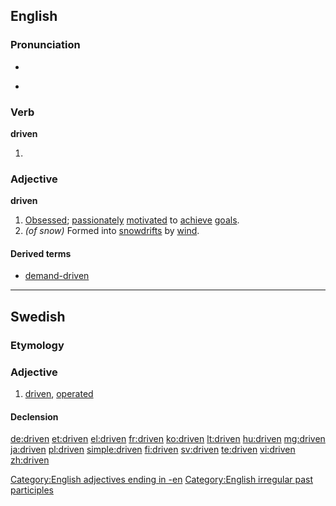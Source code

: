 ==English==

===Pronunciation===
* {{IPA|/ˈdrɪvən/}}
* {{audio|en-us-driven.ogg|Audio (US)}}
*: {{rhymes|ɪvən}}

===Verb===
'''driven'''

# {{past participle of|[[drive]]}}

===Adjective===
'''driven'''

# [[Obsessed]]; [[passionate]]ly [[motivate]]d to [[achieve]] [[goal]]s.
# ''(of snow)'' Formed into [[snowdrift]]s by [[wind]].

====Derived terms====
* [[demand-driven]]

[[Category:English adjectives ending in -en]]
[[Category:English irregular past participles]]

----

==Swedish==

===Etymology===
{{sv-verb-form-pastpart|driva}}

===Adjective===
{{infl|sv|adjective}}

# [[#English|driven]], [[operated]]

====Declension====
{{sv-adj-pastpart|en-stem=driv}}

[[de:driven]]
[[et:driven]]
[[el:driven]]
[[fr:driven]]
[[ko:driven]]
[[lt:driven]]
[[hu:driven]]
[[mg:driven]]
[[ja:driven]]
[[pl:driven]]
[[simple:driven]]
[[fi:driven]]
[[sv:driven]]
[[te:driven]]
[[vi:driven]]
[[zh:driven]]